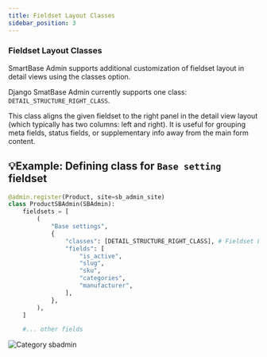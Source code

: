 ```yaml
---
title: Fieldset Layout Classes
sidebar_position: 3
---
```


### Fieldset Layout Classes
SmartBase Admin supports additional customization of fieldset layout in detail views using the classes option.

Django SmatBase Admin currently supports one class: `DETAIL_STRUCTURE_RIGHT_CLASS`.

This class aligns the given fieldset to the right panel in the detail view layout (which typically has two columns: left and right).
It is useful for grouping meta fields, status fields, or supplementary info away from the main form content.

## 💡Example: Defining class for `Base setting` fieldset
<Tabs groupId="2">
<TabItem value="code" label="Code">

```python title="catalog/sb_admin.py"
@admin.register(Product, site=sb_admin_site)
class ProductSBAdmin(SBAdmin):
    fieldsets = [
        (
            "Base settings",
            {
                "classes": [DETAIL_STRUCTURE_RIGHT_CLASS], # Fieldset Layout class
                "fields": [
                    "is_active",
                    "slug",
                    "sku",
                    "categories",
                    "manufacturer",
                ],
            },
        ),
    ]

    #... other fields
```

</TabItem>
<TabItem value="screenshot" label="Result">

![Category sbadmin](/img/screenshots/right_class.png)

</TabItem>

</Tabs>

